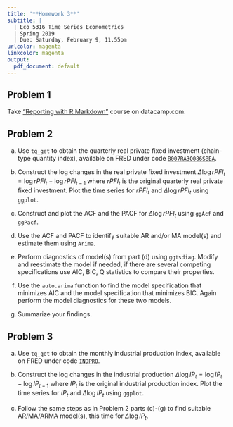 ```yaml
---
title: '**Homework 3**'
subtitle: |
  | Eco 5316 Time Series Econometrics
  | Spring 2019
  | Due: Saturday, February 9, 11.55pm
urlcolor: magenta
linkcolor: magenta
output:
  pdf_document: default
---
```


\renewcommand{\baselinestretch}{1.15} \selectfont


## **Problem 1**

Take ["Reporting with R Markdown"](https://www.datacamp.com/courses/reporting-with-r-markdown) course on datacamp.com. 

\bigskip


## **Problem 2**

<!--
Submit your solution for Problem 2 in the form a short report, prepared using R Markdown. Compile the report into a pdf or an html file and upload it to your dropbox folder together with the source Rmd file.
-->

(a) Use `tq_get` to obtain the quarterly real private fixed investment (chain-type quantity index), available on FRED under code [`B007RA3Q086SBEA`](https://fred.stlouisfed.org/series/B007RA3Q086SBEA).

(b) Construct the log changes in the real private fixed investment $\Delta \log rPFI_t = \log rPFI_t - \log rPFI_{t-1}$ where $rPFI_t$ is the original quarterly real private fixed investment. Plot the time series for $rPFI_t$ and $\Delta \log rPFI_t$ using `ggplot`.

(c) Construct and plot the ACF and the PACF for $\Delta \log rPFI_t$ using `ggAcf` and `ggPacf`. 

(d) Use the ACF and PACF to identify suitable AR and/or MA model(s) and estimate them using `Arima`. 

(e) Perform diagnostics of model(s) from part (d) using `ggtsdiag`. Modify and reestimate the model if needed, if there are several competing specifications use AIC, BIC, Q statistics to compare their properties. 

(f) Use the `auto.arima` function to find the model specification that minimizes AIC and the model specification that minimizes BIC. Again perform the model diagnostics for these two models. 

(g) Summarize your findings.



## **Problem 3**

(a) Use `tq_get` to obtain the monthly industrial production index, available on FRED under code [`INDPRO`](https://fred.stlouisfed.org/series/INDPRO).

(b) Construct the log changes in the industrial production $\Delta \log IP_t = \log IP_t - \log IP_{t-1}$ where $IP_t$ is the original industrial production index. Plot the time series for $IP_t$ and $\Delta \log IP_t$ using `ggplot`.

(c) Follow the same steps as in Problem 2 parts (c)-(g) to find suitable AR/MA/ARMA model(s), this time for $\Delta \log IP_t$.
